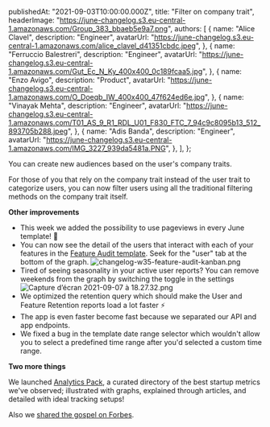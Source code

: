 
  publishedAt: "2021-09-03T10:00:00.000Z",
  title: "Filter on company trait",
  headerImage:
    "https://june-changelog.s3.eu-central-1.amazonaws.com/Group_383_bbaeb5e9a7.png",
  authors: [
    {
      name: "Alice Clavel",
      description: "Engineer",
      avatarUrl:
        "https://june-changelog.s3.eu-central-1.amazonaws.com/alice_clavel_d41351cbdc.jpeg",
    },
    {
      name: "Ferruccio Balestreri",
      description: "Engineer",
      avatarUrl:
        "https://june-changelog.s3.eu-central-1.amazonaws.com/Gut_Ec_N_Ky_400x400_0c189fcaa5.jpg",
    },
    {
      name: "Enzo Avigo",
      description: "Product",
      avatarUrl:
        "https://june-changelog.s3.eu-central-1.amazonaws.com/O_Doeqb_IW_400x400_47f624ed6e.jpg",
    },
    {
      name: "Vinayak Mehta",
      description: "Engineer",
      avatarUrl:
        "https://june-changelog.s3.eu-central-1.amazonaws.com/T01_AS_9_R1_RDL_U01_F830_FTC_7_94c9c8095b13_512_893705b288.jpeg",
    },
    {
      name: "Adis Banda",
      description: "Engineer",
      avatarUrl:
        "https://june-changelog.s3.eu-central-1.amazonaws.com/IMG_3227_939da5481a.PNG",
    },
  ],
};

You can create new audiences based on the user's company traits.

For those of you that rely on the company trait instead of the user trait to categorize users, you can now filter users using all the traditional filtering methods on the company trait itself.

**Other improvements**

- This week we added the possibility to use pageviews in every June template! 🎉
- You can now see the detail of the users that interact with each of your features in the [Feature Audit template](https://june.so/template/audit). Seek for the "user" tab at the bottom of the graph.
  ![changelog-w35-feature-audit-kanban.png](https://june-changelog.s3.eu-central-1.amazonaws.com/changelog_w35_feature_audit_kanban_2141d48257.png)
- Tired of seeing seasonality in your active user reports? You can remove weekends from the graph by switching the toggle in the settings
  ![Capture d’écran 2021-09-07 à 18.27.32.png](https://june-changelog.s3.eu-central-1.amazonaws.com/Capture_d_ecran_2021_09_07_a_18_27_32_2715ae2507.png)
- We optimized the retention query which should make the User and Feature Retention reports load a lot faster ⚡️
- The app is even faster become fast because we separated our API and app endpoints.
- We fixed a bug in the template date range selector which wouldn't allow you to select a predefined time range after you'd selected a custom time range.

**Two more things**

We launched [Analytics Pack](https://analyticspack.com/), a curated directory of the best startup metrics we've observed; illustrated with graphs, explained through articles, and detailed with ideal tracking setups!

Also we [shared the gospel on Forbes](https://www.forbes.com/sites/frederickdaso/2021/09/03/y-combinator-startup-june-allows-teams-to-effortlessly-collect-and-use-product-analytics/?sh=3853525c7e9d).

